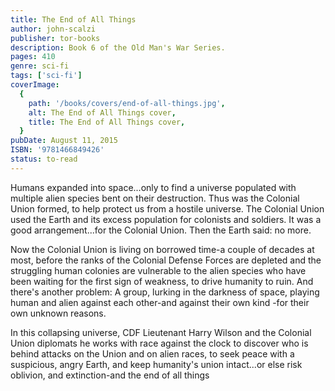 ```yaml
---
title: The End of All Things
author: john-scalzi
publisher: tor-books
description: Book 6 of the Old Man's War Series.
pages: 410
genre: sci-fi
tags: ['sci-fi']
coverImage:
  {
    path: '/books/covers/end-of-all-things.jpg',
    alt: The End of All Things cover,
    title: The End of All Things cover,
  }
pubDate: August 11, 2015
ISBN: '9781466849426'
status: to-read
---
```


Humans expanded into space...only to find a universe populated with multiple alien species bent on their destruction. Thus was the Colonial Union formed, to help protect us from a hostile universe. The Colonial Union used the Earth and its excess population for colonists and soldiers. It was a good arrangement...for the Colonial Union. Then the Earth said: no more.

Now the Colonial Union is living on borrowed time-a couple of decades at most, before the ranks of the Colonial Defense Forces are depleted and the struggling human colonies are vulnerable to the alien species who have been waiting for the first sign of weakness, to drive humanity to ruin. And there's another problem: A group, lurking in the darkness of space, playing human and alien against each other-and against their own kind -for their own unknown reasons.

In this collapsing universe, CDF Lieutenant Harry Wilson and the Colonial Union diplomats he works with race against the clock to discover who is behind attacks on the Union and on alien races, to seek peace with a suspicious, angry Earth, and keep humanity's union intact...or else risk oblivion, and extinction-and the end of all things
